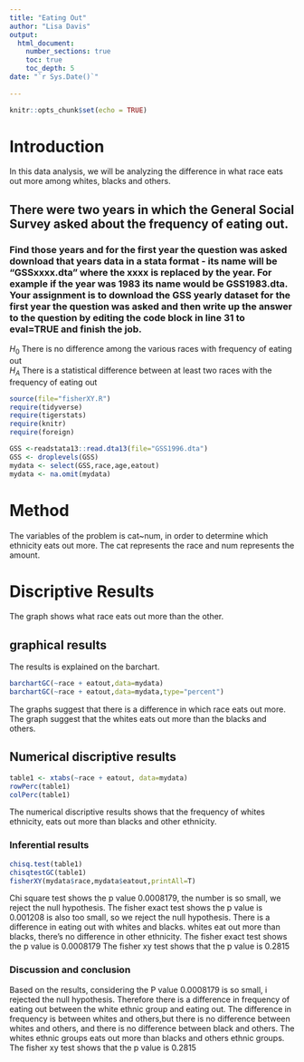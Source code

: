 ```yaml
---
title: "Eating Out"
author: "Lisa Davis"
output: 
  html_document:
    number_sections: true
    toc: true
    toc_depth: 5
date: "`r Sys.Date()`"    
    
---
```


```r
knitr::opts_chunk$set(echo = TRUE)
```

# Introduction

In this data analysis, we will be analyzing the difference in what race eats out more among whites, blacks and others.

## There were two years in which the General Social Survey asked about the frequency of eating out.
### Find those years and for the first year the question was asked download that years data in a stata format - its name will be "GSSxxxx.dta" where the xxxx is replaced by the year.  For example if the year was 1983 its name would be GSS1983.dta. Your assignment is to download the GSS yearly dataset for the first year the question was asked and then  write up the answer to the question by editing the  code block in line 31 to eval=TRUE and finish the job. 

$H_0$ There is no difference among the various races with frequency of eating out  
$H_A$ There is a statistical difference between at least two races with the frequency of eating out  


```r
source(file="fisherXY.R")
require(tidyverse)
require(tigerstats)
require(knitr)
require(foreign)
```
```r
GSS <-readstata13::read.dta13(file="GSS1996.dta")
GSS <- droplevels(GSS)
mydata <- select(GSS,race,age,eatout)
mydata <- na.omit(mydata)
```


# Method

The variables of the problem is cat~num, in order to determine which ethnicity eats out more. The cat represents the race and num represents the amount.


# Discriptive Results


The graph shows what race eats out more than the other.

## graphical results


The results is explained on the barchart.


```r
barchartGC(~race + eatout,data=mydata)
barchartGC(~race + eatout,data=mydata,type="percent")

```

The graphs suggest that there is a difference in which race eats out more. The graph suggest that the whites eats out more than the blacks and others.


## Numerical discriptive results

```r
table1 <- xtabs(~race + eatout, data=mydata)
rowPerc(table1)
colPerc(table1)
```

The numerical discriptive results shows that the frequency of whites ethnicity, eats out more than blacks and other ethnicity. 

### Inferential results

```r
chisq.test(table1)
chisqtestGC(table1)
fisherXY(mydata$race,mydata$eatout,printAll=T)
```


Chi square test shows the p value 0.0008179, the number is so small, we reject the null hypothesis. The fisher exact test shows the p value is 0.001208 is also too small, so we reject the null hypothesis. There is a difference in eating out with whites and blacks. whites eat out more than blacks, there's no difference in other ethnicity.
The fisher exact test shows the p value is 0.0008179
The fisher xy test shows that the p value is 0.2815

### Discussion and conclusion

Based on the results, considering the P value 0.0008179 is so small, i rejected the null hypothesis. Therefore there is a difference in frequency of eating out between the white ethnic group and eating out. The difference in frequency is between whites and others,but there is no difference between whites and others, and there is no difference between black and others. The whites ethnic groups eats out more than blacks and others ethnic groups.
The fisher xy test shows that the p value is 0.2815
